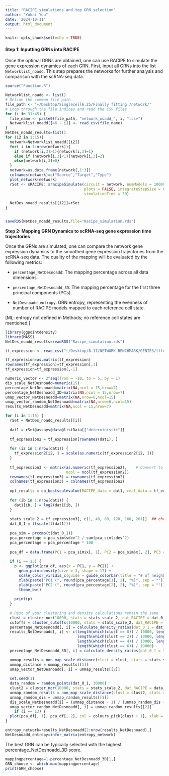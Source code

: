 ```yaml
---
title: "RACIPE simulations and top GRN selection"
author: "Yukai You"
date: '2024-10-11'
output: html_document
---
```


```r
knitr::opts_chunk$set(echo = TRUE)
```

#### Step 1: Inputting GRNs into RACIPE

Once the optimal GRNs are obtained, one can use RACIPE to simulate the gene expression dynamics of each GRN. First, input all GRNs into the list `Networklist_noadd`. This step prepares the networks for further analysis and comparison with the scRNA-seq data.

```r
source("Function.R")
```

```r
Networklist_noadd <- list()
# Define the common file path
file_path <- "~/Desktop/Singlecell6.25/Finally fitting /network/"
# Loop through the file indices and read the CSV files
for (i in 31:45) {
  file_name <- paste0(file_path, "network_noadd_", i, ".csv")
  Networklist_noadd[[46 - i]] <- read_csv(file_name)
}
NetDes_noadd_results=list()
for (i2 in 1:15){
  network=Networklist_noadd[[i2]]
  for( i in 1:nrow(network)){
    if (network[i,3]>1){network[i,3]=1}
    else if (network[i,3]<1){network[i,3]=2}
    else{network[i,3]=0}
  }
  network=as.data.frame(network[,1:3])
  colnames(network)=c("Source","Target","Type")
  plot_network(network)
  rSet <- sRACIPE::sracipeSimulate(circuit = network, numModels = 10000,
                                   plots = FALSE, integrateStepSize = 0.1, 
                                   simulationTime = 30)
  
  NetDes_noadd_results[[i2]]=rSet
}


saveRDS(NetDes_noadd_results,file="Racipe_simulation.rds")
```

**Step 2: Mapping GRN Dynamics to scRNA-seq gene expression time trajectories**

Once the GRNs are simulated, one can compare the network gene expression dynamics to the smoothed gene expression trajectories from the scRNA-seq data. The quality of the mapping will be evaluated by the following metrics:

-   `percentage_NetDesnoadd`: The mapping percentage across all data dimensions.

-   `percentage_NetDesnoadd_3D`: The mapping percentage for the first three principal components (PCs).

-   `NetDesnoadd_entropy`: GRN entropy, representing the evenness of number of RACIPE models mapped to each reference cell state.

[ML: entropy not defined in Methods; no reference cell states are mentioned.]

```r
library(ggpointdensity)
library(MASS)
NetDes_noadd_results=readRDS("Racipe_simulation.rds")

tf_expression <- read_csv("~/Desktop/8.17/NETWORK BENCHMARK/GENIE3/tflogexpression.csv")

tf_expression=as.matrix(tf_expression)
rownames(tf_expression)=tf_expression[,1]
tf_expression=tf_expression[,-1]

numeric_vector <- 2^seq(from = -10, to = 5, by = 1)
dis_scale_NetDesnoadd=numeric(15)
percentage_NetDesnoadd=matrix(NA,ncol = 15,nrow=7)
percentage_NetDesnoadd_3D=matrix(NA,ncol = 15,nrow=7)
umap_vector_NetDesnoadd=matrix(NA,nrow=6,ncol=15)
umap_vector_random_NetDesnoadd=matrix(NA,nrow=6,ncol=15)
results_NetDesnoadd=matrix(NA,ncol = 15,nrow=7)

for (i in 1:15) {
  rSet = NetDes_noadd_results[[i]]
  
  dat1 = rSet@assays@data@listData[["deterministic"]]
  
  tf_expression2 = tf_expression[rownames(dat1), ]
  
  for (i2 in 1:nrow(dat1)) {
    tf_expression2[i2, ] = scale(as.numeric(tf_expression2[i2, ]))
  }
  
  tf_expression3 <- matrix(as.numeric(tf_expression2),    # Convert to numeric matrix
                           ncol = ncol(tf_expression2))
  rownames(tf_expression3) = rownames(tf_expression2)
  colnames(tf_expression3) = colnames(tf_expression2)
  
  opt_results = ob_bestscalevalue(RACIPE_data = dat1, real_data = tf_expression3, numeric_vector = numeric_vector)
  
  for (ib in 1:nrow(dat1)) {
    dat1[ib, ] = log2(dat1[ib, ])
  }
  
  stats_scale_2 = tf_expression3[, c(1, 40, 80, 120, 160, 201)]  ## choose gene experssion snapshots you want to use to be the baseline,
  dat_0_1 = t(scale(t(dat1)))
  
  pca_sim = prcomp(t(dat_0_1))
  pca_percentage = pca_sim$sdev^2 / sum(pca_sim$sdev^2)
  pca_percentage = pca_percentage * 100
  
  pca_df = data.frame(PC1 = pca_sim$x[, 1], PC2 = pca_sim$x[, 2], PC3 = pca_sim$x[, 3])
  
  if (i == 13) {
    p <- ggplot(pca_df, aes(x = PC1, y = PC2)) +
      geom_pointdensity(size = 3, shape = 17) +
      scale_color_viridis_c(guide = guide_colorbar(title = "# of neighboring cells")) + 
      xlab(paste("PC1 (", round(pca_percentage[1], 2), "%)", sep = "")) +
      ylab(paste("PC2 (", round(pca_percentage[2], 2), "%)", sep = "")) +
      theme_bw()
    
    print(p)
  }
  
  # Rest of your clustering and density calculations remain the same
  clust = cluster_nor(10000, stats = stats_scale_2, dat_RACIPE = dat_0_1, p = 0.05)
  cutoffs = cluster_cutoffs(10000, stats = stats_scale_2, dat_RACIPE = dat_0_1, p = 0.05)
  percentage_NetDesnoadd[, i] = calculate_density_ratios(dat_0_1 = dat_0_1, k = 15, clust = clust)
  results_NetDesnoadd[, i] <- c(length(which(clust == 0)) / 10000, length(which(clust == 1)) / 10000,
                                length(which(clust == 2)) / 10000, length(which(clust == 3)) / 10000,
                                length(which(clust == 4)) / 10000, length(which(clust == 5)) / 10000,
                                length(which(clust == 6)) / 10000)
  percentage_NetDesnoadd_3D[, i] = calculate_density_ratios(dat_0_1 = t(pca_df), k = 15, clust = clust)

  ummap_results = non_map_scale_distance(clust = clust, stats = stats_scale_2, dat = dat_0_1, cutoffs = cutoffs)
  ummap_distance = ummap_results[[1]]
  umap_vector_NetDesnoadd[, i] = ummap_results[[2]]
  
  set.seed(1)
  data_random = random_points(dat_0_1, 10000)
  clust2 = cluster_nor(10000, stats = stats_scale_2, dat_RACIPE = data_random, p = 0.05)
  unmap_random_results = non_map_scale_distance(clust = clust2, stats = stats_scale_2, dat = data_random, cutoffs = cutoffs)
  unmap_random_dis = unmap_random_results[[1]]
  dis_scale_NetDesnoadd[i] = (ummap_distance - 1) / (unmap_random_dis - 1)
  umap_vector_random_NetDesnoadd[, i] = unmap_random_results[[2]]
    if (i == 13) {
  plot(pca_df[, 1], pca_df[, 2], col = colours_pick[clust + 1], xlab = "PC1", ylab = "PC2")}
}

entropy_network=results_NetDesnoadd[2:nrow(results_NetDesnoadd),]
NetDesnoadd_entropy=infor_matrix(entropy_network)
```

The best GRN can be typically selected with the highest percentage_NetDesnoadd_3D score.

```r

mappingpercentage=1-percentage_NetDesnoadd_3D[1,]
GRN_choose <- which.max(mappingpercentage)
print(GRN_choose)

```
